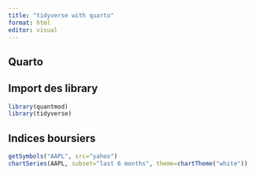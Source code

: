 ```yaml
---
title: "tidyverse with quarto"
format: html
editor: visual
---
```


## Quarto

## Import des library

```r
library(quantmod)
library(tidyverse)
```

## Indices boursiers

```r
getSymbols("AAPL", src="yahoo")
chartSeries(AAPL, subset="last 6 months", theme=chartTheme("white"))
```
